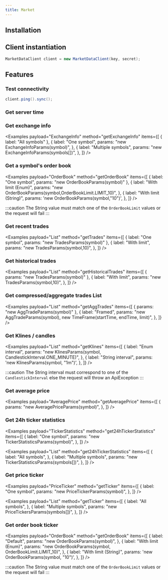 ```yaml
---
title: Market
---
```



<RepoBadges artifact="market" />

## Installation

<ArtifactInstall repo="market" />

## Client instantiation

```java
MarketDataClient client = new MarketDataClient(key, secret);
```

## Features

### Test connectivity

```java
client.ping().sync();
```

### Get server time

<Examples payload="ServerTimeRespons" method="getServerTime" items={[{}]} />

### Get exchange info

<Examples
    payload="ExchangeInfo"
    method="getExchangeInfo"
    items={[
        { label: "All symbols" },
        {
            label: "One symbol",
            params: "new ExchangeInfoParams(symbol)",
        },
        {
            label: "Multiple symbols",
            params: "new ExchangeInfoParams(symbols[])",
        },
    ]}
/>

### Get a symbol's order book

<Examples
    payload="OrderBook"
    method="getOrderBook"
    items={[
        { label: "One symbol", params: "new OrderBookParams(symbol)" },
        {
            label: "With limit (Enum)",
            params: "new OrderBookParams(symbol,OrderBookLimit.LIMIT_10)",
        },
        {
            label: "With limit (String)",
            params: 'new OrderBookParams(symbol,"10")',
        },
    ]}
/>

:::caution
The String value must match one of the `OrderBookLimit` values or the request will fail
:::

### Get recent trades

<Examples
    payload="List<Trade>"
    method="getTrades"
    items={[
        { label: "One symbol", params: "new TradesParams(symbol)" },
        {
            label: "With limit",
            params: "new TradesParams(symbol,10)",
        },
    ]}
/>

### Get historical trades

<Examples
    payload="List<Trade>"
    method="getHistoricalTrades"
    items={[
        { params: "new TradesParams(symbol)" },
        {
            label: "With limit",
            params: "new TradesParams(symbol,10)",
        },
    ]}
/>

### Get compressed/aggregate trades List

<Examples
    payload="List<AggTrade>"
    method="getAggTrades"
    items={[
        { params: "new AggTradeParams(symbol)" },
        {
            label: "Framed",
            params: "new AggTradeParams(symbol), new TimeFrame(startTime, endTime, limit)",
        },
    ]}
/>

### Get Klines / candles

<Examples
    payload="List<Candle>"
    method="getKlines"
    items={[
        {
            label: "Enum interval",
            params: "new KlinesParams(symbol, CandlestickInterval.ONE_MINUTE)",
        },
        {
            label: "String interval",
            params: 'new KlinesParams(symbol, "1m")',
        },
    ]}
/>

:::caution
The String interval must correspond to one of the `CandlestickInterval` else the request will throw an ApiException
:::

### Get average price

<Examples
    payload="AveragePrice"
    method="getAveragePrice"
    items={[
        {
            params: "new AveragePriceParams(symbol)",
        },
    ]}
/>

### Get 24h ticker statistics

<Examples
    payload="TickerStatistics"
    method="get24hTickerStatistics"
    items={[
        {
            label: "One symbol",
            params: "new TickerStatisticsParams(symbol)",
        },
    ]}
/>

<Examples
    payload="List<TickersStatistics>"
    method="get24hTickerStatistics"
    items={[
        {
            label: "All symbols",
        },
        {
            label: "Multiple symbols",
            params: "new TickerStatisticsParams(symbols[])",
        },
    ]}
/>

### Get price ticker

<Examples
    payload="PriceTicker"
    method="getTicker"
    items={[
        {
            label: "One symbol",
            params: "new PriceTickerParams(symbol)",
        },
    ]}
/>

<Examples
    payload="List<PriceTicker>"
    method="getTicker"
    items={[
        {
            label: "All symbols",
        },
        {
            label: "Multiple symbols",
            params: "new PriceTickersParams(symbols[])",
        },
    ]}
/>

### Get order book ticker

<Examples
    payload="OrderBook"
    method="getOrderBook"
    items={[
        {
            label: "Default",
            params: "new OrderBookParams(symbol)",
        },
        {
            label: "With limit (Enum)",
            params: "new OrderBookParams(symbol, OrderBookLimit.LIMIT_10)",
        },
        {
            label: "With limit (String)",
            params: 'new OrderBookParams(symbol, "10")',
        },
    ]}
/>

:::caution
The String value must match one of the `OrderBookLimit` values or the request will fail
:::
